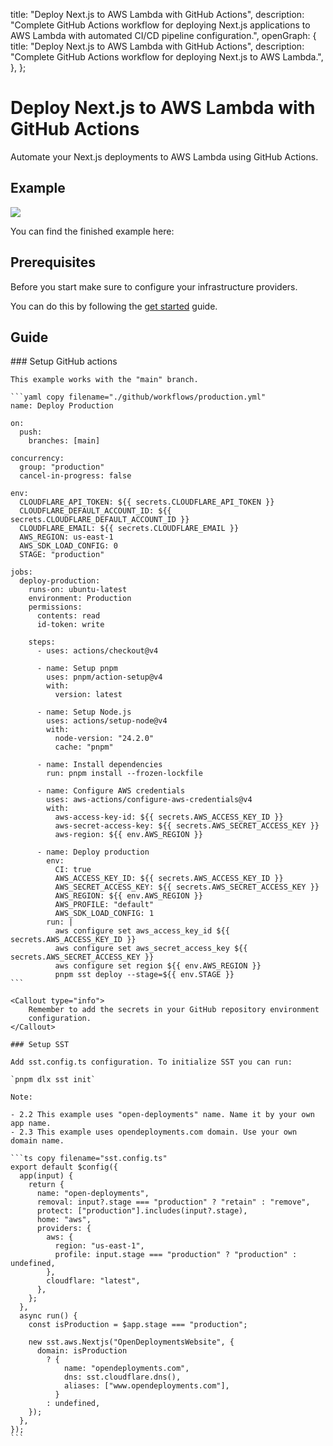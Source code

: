 
  title: "Deploy Next.js to AWS Lambda with GitHub Actions",
  description:
    "Complete GitHub Actions workflow for deploying Next.js applications to AWS Lambda with automated CI/CD pipeline configuration.",
  openGraph: {
    title: "Deploy Next.js to AWS Lambda with GitHub Actions",
    description:
      "Complete GitHub Actions workflow for deploying Next.js to AWS Lambda.",
  },
};

# Deploy Next.js to AWS Lambda with GitHub Actions

Automate your Next.js deployments to AWS Lambda using GitHub Actions.

## Example

<img
  className="rounded-lg mt-4"
  src="https://media.opendeployments.com/nextjs-lambda-github-actions.opendeployments.com.webp"
/>

You can find the finished example here:

<TechStackCard
  href="https://github.com/darna-digital/nextjs-lambda-github-actions"
  linkTarget="_blank"
  title="GitHub repository"
  icon="github"
  className="mt-4"
/>

## Prerequisites

Before you start make sure to configure your infrastructure providers.

You can do this by following the [get started](/get-started) guide.

## Guide

<Steps>
    ### Setup GitHub actions

    This example works with the "main" branch.

    ```yaml copy filename="./github/workflows/production.yml"
    name: Deploy Production

    on:
      push:
        branches: [main]

    concurrency:
      group: "production"
      cancel-in-progress: false

    env:
      CLOUDFLARE_API_TOKEN: ${{ secrets.CLOUDFLARE_API_TOKEN }}
      CLOUDFLARE_DEFAULT_ACCOUNT_ID: ${{ secrets.CLOUDFLARE_DEFAULT_ACCOUNT_ID }}
      CLOUDFLARE_EMAIL: ${{ secrets.CLOUDFLARE_EMAIL }}
      AWS_REGION: us-east-1
      AWS_SDK_LOAD_CONFIG: 0
      STAGE: "production"

    jobs:
      deploy-production:
        runs-on: ubuntu-latest
        environment: Production
        permissions:
          contents: read
          id-token: write

        steps:
          - uses: actions/checkout@v4

          - name: Setup pnpm
            uses: pnpm/action-setup@v4
            with:
              version: latest

          - name: Setup Node.js
            uses: actions/setup-node@v4
            with:
              node-version: "24.2.0"
              cache: "pnpm"

          - name: Install dependencies
            run: pnpm install --frozen-lockfile

          - name: Configure AWS credentials
            uses: aws-actions/configure-aws-credentials@v4
            with:
              aws-access-key-id: ${{ secrets.AWS_ACCESS_KEY_ID }}
              aws-secret-access-key: ${{ secrets.AWS_SECRET_ACCESS_KEY }}
              aws-region: ${{ env.AWS_REGION }}

          - name: Deploy production
            env:
              CI: true
              AWS_ACCESS_KEY_ID: ${{ secrets.AWS_ACCESS_KEY_ID }}
              AWS_SECRET_ACCESS_KEY: ${{ secrets.AWS_SECRET_ACCESS_KEY }}
              AWS_REGION: ${{ env.AWS_REGION }}
              AWS_PROFILE: "default"
              AWS_SDK_LOAD_CONFIG: 1
            run: |
              aws configure set aws_access_key_id ${{ secrets.AWS_ACCESS_KEY_ID }}
              aws configure set aws_secret_access_key ${{ secrets.AWS_SECRET_ACCESS_KEY }}
              aws configure set region ${{ env.AWS_REGION }}
              pnpm sst deploy --stage=${{ env.STAGE }}
    ```

    <Callout type="info">
        Remember to add the secrets in your GitHub repository environment
        configuration.
    </Callout>

    ### Setup SST

    Add sst.config.ts configuration. To initialize SST you can run:

    `pnpm dlx sst init`

    Note:

    - 2.2 This example uses "open-deployments" name. Name it by your own app name.
    - 2.3 This example uses opendeployments.com domain. Use your own domain name.

    ```ts copy filename="sst.config.ts"
    export default $config({
      app(input) {
        return {
          name: "open-deployments",
          removal: input?.stage === "production" ? "retain" : "remove",
          protect: ["production"].includes(input?.stage),
          home: "aws",
          providers: {
            aws: {
              region: "us-east-1",
              profile: input.stage === "production" ? "production" : undefined,
            },
            cloudflare: "latest",
          },
        };
      },
      async run() {
        const isProduction = $app.stage === "production";

        new sst.aws.Nextjs("OpenDeploymentsWebsite", {
          domain: isProduction
            ? {
                name: "opendeployments.com",
                dns: sst.cloudflare.dns(),
                aliases: ["www.opendeployments.com"],
              }
            : undefined,
        });
      },
    });
    ```

</Steps>
